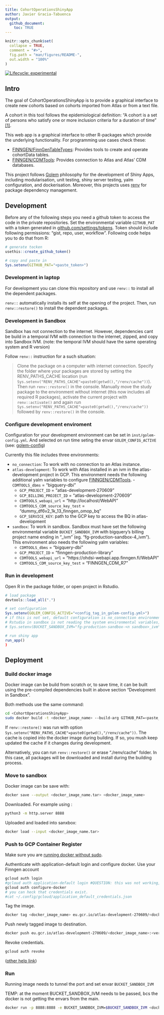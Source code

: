 ```yaml
---
title: CohortOperationsShinyApp
author: Javier Gracia-Tabuenca
output:
  github_document:
    toc: TRUE
---
```


<!-- README.md is generated from README.Rmd. Please edit that file -->

```r
knitr::opts_chunk$set(
  collapse = TRUE,
  comment = "#>",
  fig.path = "man/figures/README-",
  out.width = "100%"
)
```

<!-- badges: start -->
[![Lifecycle: experimental](https://img.shields.io/badge/lifecycle-experimental-orange.svg)](https://lifecycle.r-lib.org/articles/stages.html#experimental)
<!-- badges: end -->

## Intro

The goal of CohortOperationsShinyApp is to provide a graphical interface to create new cohorts based on cohorts imported from Atlas or from a text file. 

A cohort in this tool follows the epidemiological definition: "A cohort is a set of persons who satisfy one or more inclusion criteria for a duration of time" [[1]](https://ohdsi.github.io/TheBookOfOhdsi/Cohorts.html#what-is-a-cohort). 

This web app is a graphical interface to other R-packages which provide the underlying functionality. 
For programming use cases check these: 

- [FINNGEN/FinnGenTableTypes](https://github.com/FINNGEN/FinnGenTableTypes): Provides tools to create and operate cohortData tables. 
- [FINNGEN/CDMTools](https://github.com/FINNGEN/CDMTools): Provides connection to Atlas and Atlas' CDM databases. 

This project follows [Golem](https://engineering-shiny.org/golem.html) philosophy for the development of Shiny Apps, including modularisation, unit testing, shiny server testing, yalm configuration, and dockerisation. Moreover, this projects uses [renv](https://rstudio.github.io/renv/articles/renv.html) for package dependency management. 

## Development 
Before any of the following steps you need a github token to access the code in the private repositories. Set the environmental variable `GITHUB_PAT` with a token generated in [github.com/settings/tokens](https://github.com/settings/tokens). Token should include following permissions: "gist, repo, user, workflow". Following code helps you to do that from R: 

```r
# generate tocken 
usethis::create_github_token()

# copy and paste in 
Sys.setenv(GITHUB_PAT="<paste_token>")
```

### Development in laptop 
For development you can clone this repository and use `renv::` to install all the dependent packages. 

`renv::` automatically installs its self at the opening of the project. Then, run `renv::restore()` to install the dependent packages. 

### Development in Sandbox 
Sandbox has not connection to the internet. 
However, dependencies cant be build in a temporal IVM with connection to the internet, zipped, and copy into Sandbox IVM. 
(note: the temporal IVM should have the same operating system and R version)

Follow `renv::` instruction for a such situation: 

> Clone the package on a computer with internet connection. 
> Specify the folder where your packages are stored by setting the RENV_PATHS_CACHE location (run `Sys.setenv("RENV_PATHS_CACHE"=paste0(getwd(),"/renv/cache"))`).
> Then run `renv::restore()` in the console. 
> Manually move the study package to the environment without internet (this now includes all required R packages), activate the current project with `renv::activate()` and again run `Sys.setenv("RENV_PATHS_CACHE"=paste0(getwd(),"/renv/cache"))` followed by `renv::restore()` in the console.


### Configure development enviroment
Configuration for your development environment can be set in `inst/golem-config.yml`. 
And selected on run time seting the envar `GOLEM_CONFIG_ACTIVE` (see: [golem-config](https://engineering-shiny.org/golem.html?q=GOLEM_CONFIG_ACTIVE#golem-config))

Currently this file includes three environments: 

- `no_connection`: To work with no connection to an Atlas instance. 
- `atlas-development`: To work with Atlas installed in an ivm in the atlas-development project in GCP. 
This environment needs the following additional yalm variables to configure [FINNGEN/CDMTools](https://github.com/FINNGEN/CDMTools).   - `CDMTOOLS_dbms` = "bigquery-dbi"
  - `GCP_PROJECT_ID` = "atlas-development-270609" 
  - `GCP_BILLING_PROJECT_ID` = "atlas-development-270609"
  - `CDMTOOLS_webapi_url` = "http://localhost/WebAPI"
  - `CDMTOOLS_CDM_source_key_test` = "dummy_df6v2_1k_13_finngen_omop_bq"
  - `GCP_SERVICE_KEY`: path to the GCP key to access the BQ in atlas-development
  
- `sandbox`: To work in sandbox.
Sandbox must have set the following environmental variable `BUCKET_SANDBOX_IVM` with bigquery's billing project name ending in "_ivm" (eg. "fg-production-sandbox-4_ivm"). 
This environment  also needs the following yalm variables: 
  - `CDMTOOLS_dbms` = "bigquery-dbi"
  - `GCP_PROJECT_ID` = "finngen-production-library"
  - `CDMTOOLS_webapi_url` = "https://ohdsi-webapi.app.finngen.fi/WebAPI"
  - `CDMTOOLS_CDM_source_key_test` = "FINNGEN_CDM_R7"

### Run in development
Open R in the package folder, or open project in Rstudio. 

```r
# load package
devtools::load_all(".")

# set configuration 
Sys.setenv(GOLEM_CONFIG_ACTIVE="<config_tag_in_golem-config.yml>")
# if this is not set, default configuration is no_connection environment
# Rstudio in sandbox is not reading the system environmental variables, force the envar as 
# Sys.setenv(BUCKET_SANDBOX_IVM="fg-production-sandbox-<n sandbox>_ivm")

# run shiny app
run_app()
)
```


## Deployment 

### Build docker image
Docker image can be build from scratch or, to save time, it can be built using the pre-compiled dependencies built in  above section "Development in Sandbox". 

Both methods use the same command:

```bash
cd <CohortOperationsShinyApp>
sudo docker build -t <docker_image_name> --build-arg GITHUB_PAT=<paste_PAT_token> .
```

If `renv::restore()` was run with option `Sys.setenv("RENV_PATHS_CACHE"=paste0(getwd(),"/renv/cache"))`. The cache is copied into the docker image during building. If so, you mush keep updated the cache if it changes during development. 

Alternatively, you can run `renv::restore()` or erase "./renv/cache" folder. In this case, all packages will be downloaded and install during the building process.  

### Move to sandbox 
Docker image can be save with: 

```bash
docker save --output <docker_image_name.tar> <docker_image_name>
```

Downloaded. For example using :

```bash
python3 -m http.server 8888
```

Uploaded and loaded into sanxbox:

```bash
docker load --input <docker_image_name.tar>
```

### Push to GCP Container Register
Make sure you are [running docker without sudo](https://github.com/sindresorhus/guides/blob/main/docker-without-sudo.md). 

Authenticate with application-default login and configure docker. Use your Finngen account
```bash
gcloud auth login
#gcloud auth application-default login #QUESTION: this was not working, is it ok the above way ??
gcloud auth configure-docker
# you can heck that credentials exist.
#cat ~/.config/gcloud/application_default_credentials.json
```

Tag the image.
```bash
docker tag <docker_image_name> eu.gcr.io/atlas-development-270609/<docker_image_name>:<version_tag>
```

Push newly tagged image to destination.
```bash
docker push eu.gcr.io/atlas-development-270609/<docker_image_name>:<version_tag>
```

Revoke credentials.
```bash
gcloud auth revoke
```

([other help link](https://cloud.google.com/container-registry/docs/advanced-authentication))

### Run 
Running image needs to tunnel the port and set envar `BUCKET_SANDBOX_IVM`

TEMP: at the moment BUCKET_SANDBOX_IVM needs to be passed, bcs the docker is not getting the envars from the main. 


```bash
docker run -p 8888:8888 -e BUCKET_SANDBOX_IVM=$BUCKET_SANDBOX_IVM <docker_image_name>
```
















